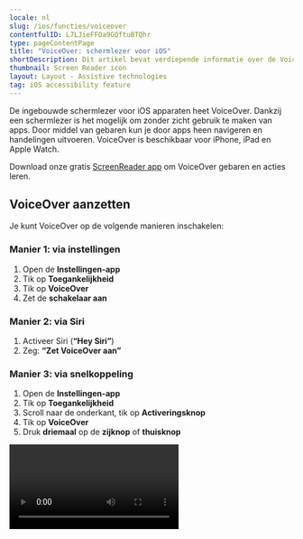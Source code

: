 ```yaml
---
locale: nl
slug: /ios/functies/voiceover
contentfulID: L7LJieFFOa9GQftuBTQhr
type: pageContentPage
title: "VoiceOver: schermlezer voor iOS"
shortDescription: Dit artikel bevat verdiepende informatie over de VoiceOver schermlezer voor iOS.
thumbnail: Screen Reader icon
layout: Layout - Assistive technologies
tag: iOS accessibility feature
---
```


De ingebouwde schermlezer voor iOS apparaten heet VoiceOver. Dankzij een schermlezer is het mogelijk om zonder zicht gebruik te maken van apps. Door middel van gebaren kun je door apps heen navigeren en handelingen uitvoeren. VoiceOver is beschikbaar voor iPhone, iPad en Apple Watch.

Download onze gratis [ScreenReader app](https://screenreader.app) om VoiceOver gebaren en acties leren.

## VoiceOver aanzetten

Je kunt VoiceOver op de volgende manieren inschakelen:

### Manier 1: via instellingen

1. Open de **Instellingen-app**
2. Tik op **Toegankelijkheid**
3. Tik op **VoiceOver**
4. Zet de **schakelaar aan**

### Manier 2: via Siri

1. Activeer Siri (**“Hey Siri”**)
2. Zeg: **“Zet VoiceOver aan”**

### Manier 3: via snelkoppeling

1. Open de **Instellingen-app**
2. Tik op **Toegankelijkheid**
3. Scroll naar de onderkant, tik op **Activeringsknop**
4. Tik op **VoiceOver**
5. Druk **driemaal** op de **zijknop** of **thuisknop**

<Video youTubeId="tFNeWGt2EXE" title="Handleiding: VoiceOver aanzetten op iOS" name="VoiceOver iOS - Video"/>

## VoiceOver uitzetten

Mocht je in de war raken met de gebaren, dan kun je VoiceOver het makkelijkste uitzetten via Siri: *“Hey Siri, zet VoiceOver uit”*.

Het is natuurlijk ook mogelijk om VoiceOver weer via de Instellingen app uit te zetten. Maar, je zult hier dan wel heen moeten navigeren via de VoiceOver gebaren.

Mocht je een snelkoppeling hebben ingesteld voor VoiceOver, dan kan je het ook via deze manier weer uitzetten.

## VoiceOver gebaren

Het is handig om eerst een aantal basis gebaren te leren. Je zult namelijk niet de eerste persoon zijn die VoiceOver aan zet, waarna het vervolgens niet lukt om het weer uit te zetten.

Door te vegen naar rechts ga je naar het volgende element. Veeg naar links om naar het vorige element te gaan. Dubbel tik om een element te activeren. Met deze drie gebaren kom je al een heel eind.

**De belangrijkste gebaren om te leren zijn:**

- Raak het scherm met 1 vinger aan om te verkennen
- Veeg met 1 vinger naar rechts om naar het volgende element te gaan
- Veeg met 1 vinger naar links om naar het vorige element te gaan
- Tik met 1 vinger 2 keer op het scherm om een onderdeel te activeren
- Veeg met 3 vingers naar links, rechts, omhoog of omlaag om in die richting te scrollen

Let op: het zal vaak voorkomen dat je apps niet volledig kunt bedienen met VoiceOver.

### Vegen met 1 vinger

Gebaren om VoiceOver te bedienen door met 1 vinger te vegen.

| Handeling | Uitleg | Gebaar |
| --- | --- | --- |
| Een onderdeel selecteren en uitspreken | Veeg met 1 vinger over het scherm | <Image src="/img/light/gesture_one_finger_tap.png" alt="One finger tap - Gesture"/> |
| Naar het volgende onderdeel navigeren | Veeg met 1 vinger naar rechts | <Image src="/img/light/gesture_one_finger_swipe_right.png" alt="One finger swipe right - Gesture"/> |
| Naar het vorige onderdeel navigeren | Veeg met 1 vinger naar links | <Image src="/img/light/gesture_one_finger_swipe_left.png" alt="One finger swipe left - Gesture"/> |
| Instelling omhoog aanpassen | Veeg met 1 vinger omhoog | <Image src="/img/light/gesture_one_finger_swipe_up.png" alt="One finger swipe up - Gesture"/> |
| Instelling omlaag aanpassen | Veeg met 1 vinger omlaag | <Image src="/img/light/gesture_one_finger_swipe_down.png" alt="One finger swipe down - Gesture"/> |

### Vegen met 2 vingers

Gebaren om VoiceOver te bedienen door met 2 vingers te vegen.

| Handeling | Uitleg | Gebaar |
| --- | --- | --- |
| Het volledige scherm laten voorlezen | Veeg met 2 vingers omhoog | <Image src="/img/light/gesture_two_finger_swipe_up.png" alt="Two finger swipe up - Gesture"/> |
| Het scherm laten voorlezen vanaf het huidige onderdeel | Veeg met 2 vingers omlaag | <Image src="/img/light/gesture_two_finger_swipe_down.png" alt="Two finger swipe down - Gesture"/> |

### Vegen met 3 vingers

Gebaren om VoiceOver te bedienen door met 3 vingers te vegen.

| Handeling | Uitleg | Gebaar |
| --- | --- | --- |
| Omhoog scrollen | Veeg met 3 vingers omhoog | <Image src="/img/light/gesture_three_finger_swipe_up.png" alt="Three finger swipe up - Gesture"/> |
| Omlaag scrollen | Veeg met 3 vingers omlaag | <Image src="/img/light/gesture_three_finger_swipe_down.png" alt="Three finger swipe down - Gesture"/> |
| Naar rechts scrollen | Veeg met 3 vingers naar rechts | <Image src="/img/light/gesture_three_finger_swipe_right.png" alt="Three finger swipe right - Gesture"/> |
| Naar links scrollen | Veeg met 3 vingers naar links | <Image src="/img/light/gesture_three_finger_swipe_left.png" alt="Three finger swipe left - Gesture"/> |

### Tikken met 1 vinger

Gebaren om VoiceOver te bedienen door met 1 vinger te tikken.

| Handeling | Uitleg | Gebaar |
| --- | --- | --- |
| Het geselecteerde onderdeel activeren | Tik met 1 vinger 2 keer op het scherm | <Image src="/img/light/gesture_one_finger_double_tap.png" alt="One finger double tap - Gesture"/> |
| Het geselecteerde onderdeel lang indrukken | Tik met 1 vinger 2 keer en houd vast | <Image src="/img/light/gesture_one_finger_double_tap_hold.png" alt="One finger double tap hold - Gesture"/> |
| Dubbeltikken op het geselecteerde onderdeel | Tik met 1 vinger 3 keer op het scherm | <Image src="/img/light/gesture_one_finger_triple_tap.png" alt="One finger triple tap - Gesture"/> |

### Tikken met 2 vingers

Gebaren om VoiceOver te bedienen door met 2 vingers te tikken.

| Handeling | Uitleg | Gebaar |
| --- | --- | --- |
| Het voorlezen pauzeren of hervatten | Tik met 2 vingers op het scherm | <Image src="/img/light/gesture_two_finger_tap.png" alt="Two finger tap - Gesture"/> |
| De actuele handeling starten of stoppen | Tik met 2 vingers 2 keer op het scherm | <Image src="/img/light/gesture_two_finger_double_tap.png" alt="Two finger double tap - Gesture"/> |
| Het label van een onderdeel wijzigen | Tik met 2 vingers 2 keer en houd vast | <Image src="/img/light/gesture_two_finger_double_tap_hold.png" alt="Two finger double tap hold - Gesture"/> |
| De onderdeelkiezer openen | Tik met 2 vingers 3 keer op het scherm | <Image src="/img/light/gesture_two_finger_triple_tap.png" alt="Two finger triple tap - Gesture"/> |

### Tikken met 3 vingers

Gebaren om VoiceOver te bedienen door met 3 vingers te tikken.

| Handeling | Uitleg | Gebaar |
| --- | --- | --- |
| Extra informatie laten uitspreken | Tik met 3 vingers 1 keer op het scherm | <Image src="/img/light/gesture_three_finger_tap.png" alt="Three finger tap - Gesture"/> |
| Het geluid van VoiceOver in- of uitschakelen | Tik met 3 vingers 2 keer op het scherm | <Image src="/img/light/gesture_three_finger_double_tap.png" alt="Three finger double tap - Gesture"/> |
| Het schermgordijn in- of uitschakelen | Tik met 3 vingers 3 keer op het scherm | <Image src="/img/light/gesture_three_finger_triple_tap.png" alt="Three finger triple tap - Gesture"/> |

### Tikken met 4 vingers

Gebaren om VoiceOver te bedienen door met 4 vingers te tikken.

| Handeling | Uitleg | Gebaar |
| --- | --- | --- |
| Naar eerste onderdeel gaan | Tik met 4 vingers bovenaan het scherm | <Image src="/img/light/gesture_four_finger_tap.png" alt="Four finger tap top - Gesture"/> |
| Naar het laatste onderdeel gaan | Tik met 4 vingers onderaan het scherm | <Image src="/img/light/gesture_four_finger_tap_bottom.png" alt="Four finger tap bottom - Gesture"/> |

### Snelkoppelingen

Gebaren om VoiceOver snelkoppelingen mee te activeren.

| Handeling | Uitleg | Gebaar |
| --- | --- | --- |
| Een rotorinstelling kiezen | Maak met 2 vingers een draaiende beweging | <Image src="/img/light/gesture_two_finger_rotate.png" alt="Two finger rotate - Gesture"/> |
| Een melding sluiten of teruggaan naar het vorige scherm | Maak met 2 vingers een zigzaggende beweging in de vorm van de letter Z | <Image src="/img/light/gesture_two_finger_z_shape.png" alt="Two finger z shape - Gesture"/> |
| Directe aanraking maken | Tik met 1 vinger 2 keer op het scherm en houd vast totdat je drie opgaande tonen hoort. Beweeg je vinger daarna over het scherm. | <Image src="/img/light/gesture_one_finger_interaction.png" alt="One finger interaction - Gesture"/> |

## VoiceOver instellingen

Je kunt VoiceOver precies instellen op de manier die voor jou het beste werkt. De belangrijkste instellingen pas je als volgt aan:

Tik op: ‘Instellingen’, tik op ‘Toegankelijkheid’, tik op ‘VoiceOver’. In dit scherm kun je diverse instellingen aanpassen waaronder de taal, stem en spreeksnelheid.

Daarnaast is het ook mogelijk om vanuit een app bepaalde instellingen aan te passen via de rotor. Draai met twee vingers over scherm scherm alsof je een kiesschijf draait. De eerste instelling zal worden voorgelezen. Blijf met je vingers draaien om naar de volgende instelling te navigeren. Veeg met je vinger omhoog of omlaag om de instelling aan te passen.

## VoiceOver leren

Wil je nog meer leren over VoiceOver? Apple heeft diverse handleidingen geschreven:

- [Handleiding VoiceOver gebaren](https://support.apple.com/nl-nl/guide/iphone/iph3e2e2281/15.0/ios/15.0)
- [Handleiding VoiceOver instellingen](https://support.apple.com/nl-nl/guide/iphone/iphfa3d32c50/15.0/ios/15.0)
- [Handleiding VoiceOver rotor](https://support.apple.com/nl-nl/guide/iphone/iph3e2e3a6d/15.0/ios/15.0)